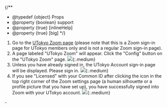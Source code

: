 
{/**
  * @typedef {object} Props
  * @property {boolean} support
  * @property {true} [inlineHelp]
  * @property {true} [big]
  */}

1. Go to the [UTokyo Zoom page](https://u-tokyo-ac-jp.zoom.us/) (please note that this is a Zoom sign-in page for UTokyo members only and is not a regular Zoom sign-in page).
2. A page labeled "UTokyo Zoom" will appear. Click the "Config" button on the "UTokyo Zoom" page.
   <If cond={props.big}>
     ![](/en/zoom/signin/1.png){:.medium}
   </If>
   <If cond={props.inlineHelp}>
     <SigninBrowserHelpExisting />
   </If>
3. Unless you have already signed in, the UTokyo Account sign-in page will be displayed. Please sign in.
   <If cond={props.big}>
     ![](/en/zoom/signin/2.png){:.medium}
   </If>
4. If you see "Licensed" with your Common ID after clicking the icon in the top right corner of the Zoom settings page (a human silhouette or a profile picture that you have set up), you have successfully signed into Zoom with your UTokyo account.
   <If cond={props.big}>
     ![](/en/zoom/signin/license.png){:.medium}
   </If>

<If cond={props.inlineHelp}>
  <Support lang="en" show={props.support} />
  <Help lang="en" support={props.support} slot="else">
    - <SigninBrowserHelpExisting oneline />
  </Help>
</If>
